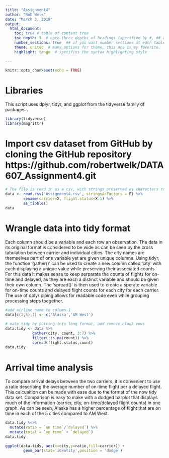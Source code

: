 ```yaml
---
title: "Assignment4"
author: "Rob Welk"
date: "March 3, 2019"
output: 
  html_document:
    toc: true # table of content true
    toc_depth: 3  # upto three depths of headings (specified by #, ## and ###)
    number_sections: true  ## if you want number sections at each table header
    theme: united  # many options for theme, this one is my favorite.
    highlight: tango  # specifies the syntax highlighting style

---
```


```r
knitr::opts_chunk$set(echo = TRUE)
```



# Libraries
This script uses dplyr, tidyr, and ggplot from the tidyverse family of packages.
```r
library(tidyverse)
library(magrittr)
```

# Import csv dataset from GitHub by cloning the GitHub repository https://github.com/robertwelk/DATA607_Assignment4.git
```r
# The file is read in as a csv, with strings preserved as characters rather than factors. Two of the columns are renamed for clarity and ease in downstream processes. 
data <- read.csv('Assignment4.csv', stringsAsFactors = F) %>% 
        rename(carrier=X, flight.status=X.1) %>% 
        as_tibble()
data
```

# Wrangle data into tidy format 
Each column should be a variable and each row an observation. The data in its original format is considered to be wide as can be seen by the cross tabulation between carrier and individual cities.  The city names are themselves part of one variable yet are given unique columns.  Using tidyr, the function 'gather()' can be used to create a new column called 'city' with each displaying a unique value while preserving their associated counts.   
For this data it makes sense to keep serparate the counts of flights for on-time and delayed, as they are each a distinct variable and should be given their own column.  The 'spread()' is then used to create a sperate variable for on-time counts and delayed flight counts for each city for each carrier.  The use of dplyr piping allows for readable code even while grouping processing steps toegether. 
```r
#add airline name to column 1
data[c(2,5),1] <- c('Alaska','AM West')

# make tidy by putting into long format, and remove blank rows
data.tidy <- data %>% 
            gather(city, count, 3:7) %>% 
            filter(!is.na(count)) %>% 
            spread(flight.status,count) 
data.tidy

```

# Arrival time analysis
To compare arrival delays between the two carriers, it is convenient to use a ratio describing the average number of on-time flight per a delayed flight.  This calcualtion can be made with ease due to the format of the now tidy data set.  Comparison is easy to make with a dodged barplot that displays much of the information (carrier, city, on-time/delayed flight counts) in one graph.  As can be seen, Alaska has a higher percentage of flight that are on time in each of the 5 cities compared to AM West.

```r
data.tidy %<>% 
  mutate(ratio = `on time`/`delayed`) %>% 
  mutate(total = `on time` + `delayed`)
data.tidy

ggplot(data.tidy, aes(x=city,y=ratio,fill=carrier)) + 
        geom_bar(stat='identity',position = 'dodge')





```


